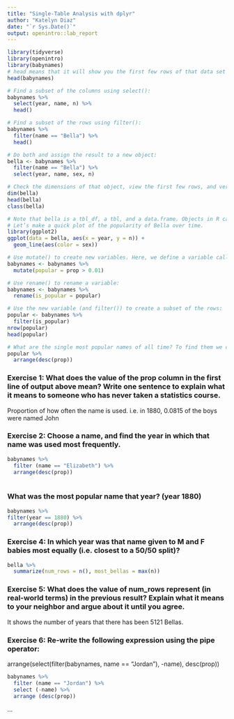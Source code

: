 ```yaml
---
title: "Single-Table Analysis with dplyr"
author: "Katelyn Diaz"
date: "`r Sys.Date()`"
output: openintro::lab_report
---
```


```r
library(tidyverse)
library(openintro)
library(babynames)
# head means that it will show you the first few rows of that data set
head(babynames)

```

``` r
# Find a subset of the columns using select():
babynames %>%
  select(year, name, n) %>%
  head()

# Find a subset of the rows using filter():
babynames %>%
  filter(name == "Bella") %>%
  head()

# Do both and assign the result to a new object:
bella <- babynames %>%
  filter(name == "Bella") %>%
  select(year, name, sex, n)

# Check the dimensions of that object, view the first few rows, and verify what kind of object it is:
dim(bella)
head(bella)
class(bella)

# Note that bella is a tbl_df, a tbl, and a data.frame. Objects in R can have more than one type!
# Let’s make a quick plot of the popularity of Bella over time.
library(ggplot2)
ggplot(data = bella, aes(x = year, y = n)) + 
  geom_line(aes(color = sex))

# Use mutate() to create new variables. Here, we define a variable called popular that is TRUE if the name was assigned to more than 1% of all babies in that year.
babynames <- babynames %>%
  mutate(popular = prop > 0.01)

# Use rename() to rename a variable:
babynames <- babynames %>%
  rename(is_popular = popular)

# Use the new variable (and filter()) to create a subset of the rows:
popular <- babynames %>%
  filter(is_popular)
nrow(popular)
head(popular)

# What are the single most popular names of all time? To find them we can arrange() the table in descending order of the proportion of babies who got that name.
popular %>%
  arrange(desc(prop))

```

### Exercise 1: What does the value of the prop column in the first line of output above mean? Write one sentence to explain what it means to someone who has never taken a statistics course.

Proportion of how often the name is used. i.e. in 1880, 0.0815 of the boys were named John

### Exercise 2: Choose a name, and find the year in which that name was used most frequently.

```r
babynames %>%
  filter (name == "Elizabeth") %>%
  arrange(desc(prop))
  

```

### What was the most popular name that year? (year 1880)
```r
babynames %>%
filter(year == 1880) %>%
  arrange(desc(prop))
```

### Exercise 4: In which year was that name given to M and F babies most equally (i.e. closest to a 50/50 split)?
```r
bella %>%
  summarize(num_rows = n(), most_bellas = max(n))
```

### Exercise 5: What does the value of num_rows represent (in real-world terms) in the previous result? Explain what it means to your neighbor and argue about it until you agree.
It shows the number of years that there has been 5121 Bellas.

### Exercise 6: Re-write the following expression using the pipe operator:
arrange(select(filter(babynames, name == "Jordan"), -name), desc(prop))


```r
babynames %>%
  filter (name == "Jordan") %>%
  select (-name) %>%
  arrange (desc(prop))

```


...
